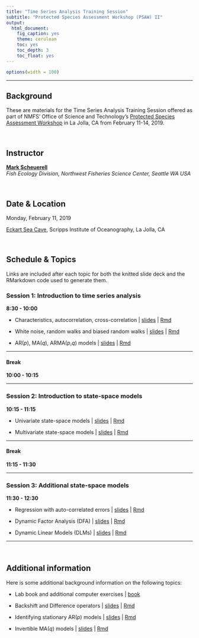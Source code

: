 ```yaml
---
title: "Time Series Analysis Training Session"
subtitle: "Protected Species Assessment Workshop (PSAW) II"
output:
  html_document:
    fig_caption: yes
    theme: cerulean
    toc: yes
    toc_depth: 3
    toc_float: yes
---
```


```r
options(width = 100)
```

***

## Background

These are materials for the Time Series Analysis Training Session offered as part of NMFS' Office of Science and Technology's [Protected Species Assessment Workshop](https://www.fisheries.noaa.gov/event/protected-species-assessment-workshop-psaw-ii) in La Jolla, CA from February 11-14, 2019.

<br>

## Instructor

[__Mark Scheuerell__](https://faculty.washington.edu/scheuerl/)  
_Fish Ecology Division, Northwest Fisheries Science Center, Seattle WA USA_

<br>

## Date & Location

Monday, February 11, 2019

[Eckart Sea Cave](figs/eckart.png), Scripps Institute of Oceanography, La Jolla, CA 

<br>

## Schedule & Topics

Links are included after each topic for both the knitted slide deck and the RMarkdown code used to generate them.

### Session 1: Introduction to time series analysis

__8:30 - 10:00__ 

  * Characteristics, autocorrelation, cross-correlation | [slides](session_1/lec_01_intro.html) | [Rmd](session_1/lec_01_intro.Rmd)  
  
  * White noise, random walks and biased random walks | [slides](session_1/lec_02_WN_RW.html) | [Rmd](session_1/lec_02_WN_RW.Rmd)  
  
  * AR(_p_), MA(_q_), ARMA(_p_,_q_) models | [slides](session_1/lec_03_ARMA_models.html) | [Rmd](session_1/lec_03_ARMA_models.Rmd)  

***

#### Break

__10:00 - 10:15__

***

### Session 2: Introduction to state-space models

__10:15 - 11:15__

  * Univariate state-space models | [slides](session_2/lec_04_SSM.html) | [Rmd](session_2/lec_04_SSM.Rmd)   
  
  * Multivariate state-space models | [slides](session_2/lec_05_MSSM.html) | [Rmd](session_2/lec_04_MSSM.Rmd)  
  
***

#### Break

__11:15 - 11:30__

***

### Session 3: Additional state-space models

__11:30 - 12:30__

  * Regression with auto-correlated errors | [slides](session_3/lec_06_regr_ar1.html) | [Rmd](session_3/lec_06_SSM.Rmd)
  
  * Dynamic Factor Analysis (DFA) | [slides](session_3/lec_07_DFA.html) | [Rmd](session_3/lec_07_DFA.Rmd)
  
  * Dynamic Linear Models (DLMs) | [slides](session_3/lec_08_DLM.html) | [Rmd](session_3/lec_08_DLM.Rmd)
  
***

<br>

## Additional information

Here is some additional background information on the following topics:

 * Lab book and additional computer exercises | [book](https://nwfsc-timeseries.github.io/atsa-labs/)

 * Backshift and Difference operators | [slides](additional/ts_operators.html) | [Rmd](additional/ts_operators.Rmd)
 
 * Identifying stationary AR(_p_) models | [slides](additional/stationary_AR.html) | [Rmd]((additional/stationary_AR.Rmd))
 
 * Invertible MA(_q_) models | [slides](additional/invertible_MA.html) | [Rmd]((additional/invertible_MA.Rmd))
 